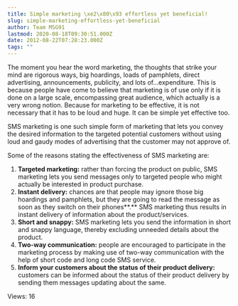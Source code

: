 ```yaml
---
title: Simple marketing \xe2\x80\x93 effortless yet beneficial!
slug: simple-marketing-effortless-yet-beneficial
author: Team MSG91
lastmod: 2020-08-18T09:30:51.000Z
date: 2012-08-22T07:28:23.000Z
tags: ""
---
```


The moment you hear the word marketing, the thoughts that strike your mind are rigorous ways, big hoardings, loads of pamphlets, direct advertising, announcements, publicity, and lots of…expenditure. This is because people have come to believe that marketing is of use only if it is done on a large scale, encompassing great audience, which actually is a very wrong notion. Because for marketing to be effective, it is not necessary that it has to be loud and huge. It can be simple yet effective too.


SMS marketing is one such simple form of marketing that lets you convey the desired information to the targeted potential customers without using loud and gaudy modes of advertising that the customer may not approve of.


Some of the reasons stating the effectiveness of SMS marketing are:


1. **Targeted marketing:** rather than forcing the product on public, SMS marketing lets you send messages only to targeted people who might actually be interested in product purchase.
2. **Instant delivery:** chances are that people may ignore those big hoardings and pamphlets, but they are going to read the message as soon as they switch on their phones**.** SMS marketing thus results in instant delivery of information about the product/services.
3. **Short and snappy:** SMS marketing lets you send the information in short and snappy language, thereby excluding unneeded details about the product.
4. **Two-way communication:** people are encouraged to participate in the marketing process by making use of two-way communication with the help of short code and long code SMS service.
5. **Inform your customers about the status of their product delivery:** customers can be informed about the status of their product delivery by sending them messages updating about the same.



 Views: 16




